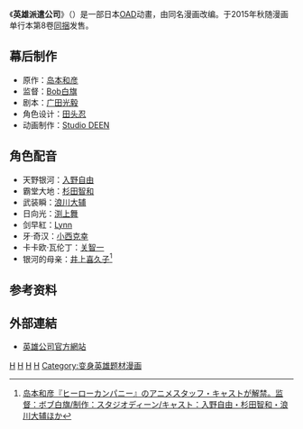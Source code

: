 {{Infobox animanga/Headerofja
|標題= 英雄派遣公司
|圖像= 
|尺寸= 
|說明= 
|日文名稱= ヒーローカンパニー
|英文名稱= 
|假名= 
|羅馬字= 
|類型= 英雄
}}
{{Infobox animanga/Manga
|標題= 
|作者= [[島本和彥|島本和彥]]
|作畫= 
|出版社= {{flagicon|Japan}} [[小學館|小學館]]<br/> {{flagicon|Taiwan}} [[東立出版社|東立出版社]]
|其他出版社= 
|連載雜誌= [[月刊Hero's|月刊Hero's]]
|發售日= 
|開始=
|結束=
|冊數={{flagicon|Japan}}  8冊<br/>{{flagicon|Taiwan}} 2冊
|話數= 
|其他=
}}
{{Infobox animanga/Footerofja}}
{{漫畫}}
《'''英雄派遣公司'''》（{{jpn|j=ヒーローカンパニー|rm=Herokanpani}}）是一部日本[[OAD|OAD]]动畫，由同名漫画改编。于2015年秋随漫画单行本第8卷[[同捆|同捆]]发售。

== 幕后制作 ==

* 原作：[[岛本和彦|岛本和彦]]
* 监督：[[Bob白旗|Bob白旗]]
* 剧本：[[广田光毅|广田光毅]]
* 角色设计：[[田头忍|田头忍]]
* 动画制作：[[Studio_DEEN|Studio DEEN]]

== 角色配音 ==

* 天野银河：[[入野自由|入野自由]]
* 霸堂大地：[[杉田智和|杉田智和]]
* 武装瞬：[[浪川大辅|浪川大辅]]
* 日向光：[[淵上舞_(聲優)|渕上舞]]
* 剑早紅：[[Lynn|Lynn]]
* 牙·奇汉：[[小西克幸|小西克幸]]
* 卡卡欧·瓦伦丁：[[关智一|关智一]]
* 银河的母亲：[[井上喜久子|井上喜久子]]<ref>[http://moca-news.net/article/20150501/2015050100000a_/01/ 岛本和彦『ヒーローカンパニー』のアニメスタッフ・キャストが解禁。监督：ボブ白旗/制作：スタジオディーン/キャスト：入野自由・杉田智和・浪川大辅ほか]</ref>

== 参考资料 ==

<references />
== 外部連結 ==
* {{ja}}[http://www.heros-web.com/works/herocom.html 英雄公司官方網站]

{{STUDIO DEEN}}

[[Category:2015年日本OVA動畫|H]]
[[Category:日本漫畫作品|H]]
[[Category:虚构公司|H]]
[[Category:漫畫改編動畫|H]]
[[Category:变身英雄题材漫画|Category:变身英雄题材漫画]]

{{anime-stub}}